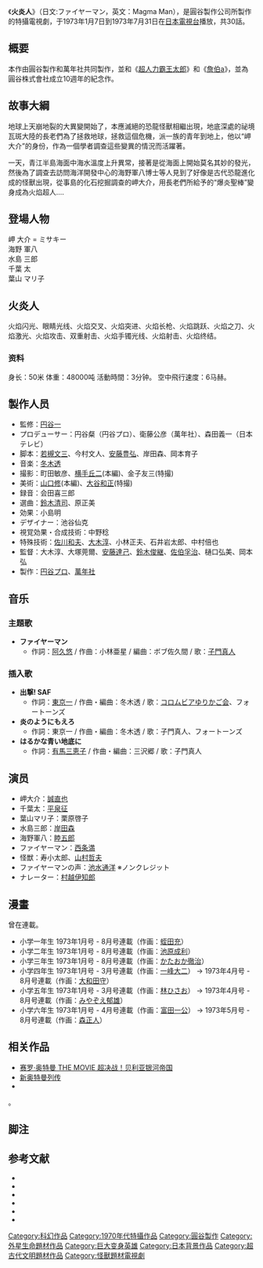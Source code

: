 {{infobox television |
 | image =
 | caption = 
 | show_name = 火炎人<br>{{lang|ja|ファイヤーマン}}
 | genre = [[特攝|特攝]]
 | runtime =  每集约25分钟
 | 国家 = {{JPN}}
 | network = {{flagicon|Japan}}[[日本電視台|日本電視台]]
 | num_episodes = 30
 | creator = [[圓谷製作|圓谷製作]]<br/>萬年社
 | writer = 若槻文三等人
 | director = 	大木淳等人
 | starring = 誠直也<br/>平泉征<br/>栗原啓子<br/>岸田森<br/>睦五郎<br/>
 | narrated = 
 | first_aired = {{flagicon|Japan}}	1973年1月7日 - 1973年7月31日
 | last_aired = 
 | preceded_by = 
 | followed_by = 
 |opentheme=子門真人<br/>「ファイヤーマン」
|}}
《'''火炎人'''》（日文:ファイヤーマン，英文：Magma Man），是圓谷製作公司所製作的特攝電視劇，于1973年1月7日到1973年7月31日在[[日本電視台|日本電視台]]播放，共30話。

==概要==
本作由圓谷製作和萬年社共同製作，並和《[[超人力霸王太郎|超人力霸王太郎]]》和《[[詹伯a|詹伯a]]》，並為圓谷株式會社成立10週年的紀念作。

==故事大綱==
地球上天崩地裂的大異變開始了，本應滅絕的恐龍怪獸相繼出現，地底深處的祕境瓦斑大陸的長老們為了拯救地球，拯救這個危機，派一族的青年到地上，他以“岬大介”的身份，作為一個學者調查這些變異的情況而活躍著。

一天，青江半島海面中海水溫度上升異常，接著是從海面上開始莫名其妙的發光，然後為了調查去訪問海洋開發中心的海野軍八博士等人見到了好像是古代恐龍進化成的怪獸出現，從事島的化石挖掘調查的岬大介，用長老們所給予的“爆炎聖棒”變身成為火焰超人....

== 登場人物 ==
; 岬 大介 = ミサキー 
; 海野 軍八
; 水島 三郎
; 千葉 太
; 葉山 マリ子

==火炎人==
火焰闪光、眼睛光线、火焰交叉、火焰突进、火焰长枪、火焰跳跃、火焰之刀、火焰激光、火焰攻击、双重射击、火焰手镯光线、火焰射击、火焰终结。
===资料===
身长：50米
体重：48000吨
活動時間：3分钟。
空中飛行速度：6马赫。

==製作人员==
* 監修：[[円谷一|円谷一]]
* プロデューサー：円谷粲（円谷プロ）、衛藤公彦（萬年社）、森田義一（日本テレビ）
* 脚本：[[若槻文三|若槻文三]]、今村文人、[[安藤豊弘|安藤豊弘]]、岸田森、岡本育子
* 音楽：[[蒔田尚昊|冬木透]]
* 撮影：町田敏彦、[[横手丘二|横手丘二]](本編)、金子友三(特撮)
* 美術：[[山口修|山口修]](本編)、[[大谷和正|大谷和正]](特撮)
* 録音：会田喜三郎
* 選曲：[[鈴木清司|鈴木清司]]、原正美
* 効果：小島明
* デザイナー：池谷仙克
* 視覚効果・合成技術：中野稔
* 特殊技術：[[佐川和夫|佐川和夫]]、[[大木淳吉|大木淳]]、小林正夫、石井岩太郎、中村倍也
* 監督：大木淳、大塚莞爾、[[安藤達己|安藤達己]]、[[鈴木俊継|鈴木俊継]]、[[佐伯孚治|佐伯孚治]]、樋口弘美、岡本弘
* 製作：[[円谷プロダクション|円谷プロ]]、[[萬年社|萬年社]]
== 音乐 ==
=== 主題歌 ===
* '''ファイヤーマン'''
** 作詞：[[阿久悠|阿久悠]] / 作曲：小林亜星 / 編曲：ボブ佐久間 / 歌：[[子門真人|子門真人]]

=== 插入歌 ===
* '''出撃! SAF'''
** 作詞：[[円谷一|東京一]] / 作曲・編曲：冬木透 / 歌：[[音羽ゆりかご会|コロムビアゆりかご会]]、フォートーンズ
* '''炎のようにもえろ'''
** 作詞：東京一 / 作曲・編曲：冬木透 / 歌：子門真人、フォートーンズ
* '''はるかな青い地底に'''
** 作詞：[[有馬三恵子|有馬三恵子]] / 作曲・編曲：三沢郷 / 歌：子門真人

==演员==
* 岬大介：[[誠直也|誠直也]]
* 千葉太：[[平泉成|平泉征]]
* 葉山マリ子：栗原啓子
* 水島三郎：[[岸田森|岸田森]]
* 海野軍八：[[睦五朗|睦五郎]]
* ファイヤーマン：[[西条満|西条満]]
* 怪獣：寿小太郎、[[山村哲夫|山村哲夫]]
* ファイヤーマンの声：[[池水通洋|池水通洋]] ※ノンクレジット
* ナレーター：[[村越伊知郎|村越伊知郎]]
== 漫畫 ==
曾在{{tsl|ja|小学館の学年別学習雑誌|}}連載。
* 小学一年生 1973年1月号 - 8月号連載（作画：[[蛭田充|蛭田充]]）
* 小学二年生 1973年1月号 - 8月号連載（作画：[[池原しげと|池原成利]]）
* 小学三年生 1973年1月号 - 8月号連載（作画：[[かたおか徹治|かたおか徹治]]）
* 小学四年生 1973年1月号 - 3月号連載（作画：[[一峰大二|一峰大二]]） → 1973年4月号 - 8月号連載（作画：[[大和田夏希|大和田守]]）
* 小学五年生 1973年1月号 - 3月号連載（作画：[[林ひさお|林ひさお]]） → 1973年4月号 - 8月号連載（作画：[[みやぞえ郁雄|みやぞえ郁雄]]）
* 小学六年生 1973年1月号 - 4月号連載（作画：[[富田一公|富田一公]]） → 1973年5月号 - 8月号連載（作画：[[森正人_(漫画家)|森正人]]）

== 相关作品 ==
* [[赛罗·奥特曼_THE_MOVIE_超决战！贝利亚银河帝国|赛罗·奥特曼 THE MOVIE 超决战！贝利亚银河帝国]]
*  [[奥特曼列传|新奥特曼列传]]
* {{tsl|ja|雑居時代|}}
{{Sfn|円谷プロ画報|2013|p=173}}。

== 脚注 ==

{{Reflist}}
{{奧特系列}}

== 参考文献 ==
* {{Cite book 
|others = 監修：円谷プロダクション
|title = 円谷プロ特撮大鑑 
|date = 1988 
|publisher = [[朝日ソノラマ|朝日ソノラマ]] 
|isbn = 4-257-03252-9 
|ref = {{SfnRef|円谷プロ特撮大鑑|1988}} 
}}
* {{Cite book 
|date = 1990-03-24 
|title = [[全怪獣怪人|全怪獣怪人]] 
|publisher = [[勁文社|勁文社]] 
|volume = 上巻 
|id=C0676 
|isbn = 4-7669-0962-3 
|ref={{SfnRef|全怪獣怪人 上|1990}}
}}
* {{Cite book 
|others = 監修 金田益実
|date = 1998-05-30
|title = [[宇宙船_(雑誌)|宇宙船]]SPECIAL '70年代特撮ヒーロー全集 
|publisher = [[朝日ソノラマ|朝日ソノラマ]] 
|isbn = 4-257-03533-1 
|ref = {{SfnRef|宇宙船SPECIAL|1998}}
}}
* {{Cite book 
| title = 円谷プロ画報 
| publisher = [[竹書房|竹書房]] 
| volume = 第1巻
| date = 2013 
| isbn = 978-4-8124-9491-2 
| ref = {{SfnRef|円谷プロ画報|2013}}
}}
* {{Cite book
|date = 2014-01-25
|title = 大人のウルトラマン大図鑑 第二期ウルトラマンシリーズ編
|series = MAGAZINE HOUSE MOOK 大人のウルトラシリーズ
|publisher = [[マガジンハウス|マガジンハウス]]
|isbn = 978-4-8387-8882-8
|ref = {{SfnRef|大人の|2014}}
}}
* {{Cite book 
|author = 米谷佳晃
|authorlink = 米谷佳晃
|date = 2014-04-14 
|title = 華麗なる円谷特撮デザインの世界 ミラーマン☆ジャンボーグA 米谷佳晃デザインワークス 1971〜1973
|publisher = [[講談社|講談社]] 
|isbn = 978-4-06-364953-6
|ref = harv
}}

[[Category:科幻作品|Category:科幻作品]]
[[Category:1970年代特攝作品|Category:1970年代特攝作品]]
[[Category:圓谷製作|Category:圓谷製作]]
[[Category:外星生命題材作品|Category:外星生命題材作品]]
[[Category:巨大变身英雄|Category:巨大变身英雄]]
[[Category:日本背景作品|Category:日本背景作品]]
[[Category:超古代文明題材作品|Category:超古代文明題材作品]]
[[Category:怪獸題材電視劇|Category:怪獸題材電視劇]]